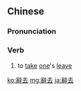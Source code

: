 {{also|辞去}}
==Chinese==
{{zh-forms|s=辞去}}

===Pronunciation===
{{zh-pron
|m=cíqù
|c=ci4 heoi3
|cat=v
}}

===Verb===
{{zh-verb}}

# {{lb|zh|literary}} to [[take]] [[one]]'s [[leave]]

[[ko:辭去]]
[[mg:辭去]]
[[ja:辭去]]